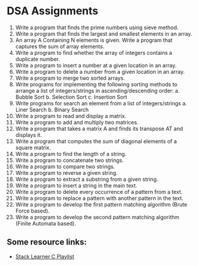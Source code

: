 # DSA Assignments

1. Write a program that finds the prime numbers using sieve method.
2. Write a program that finds the largest and smallest elements in an array.
3. An array A Containing N elements is given. Write a program that captures the sum of array elements.
4. Write a program to find whether the array of integers contains a duplicate number.
5. Write a program to insert a number at a given location in an array.
6. Write a program to delete a number from a given location in an array.
7. Write a program to merge two sorted arrays.
8. Write programs for implementing the following sorting methods to arrange a list of integers/strings in ascending/descending order:
   a. Bubble Sort
   b. Selection Sort
   c. Insertion Sort
9. Write programs for search an element from a list of integers/strings
   a. Liner Search
   b. Binary Search
10. Write a program to read and display a matrix.
11. Write a program to add and multiply two matrices.
12. Write a program that takes a matrix A and finds its transpose AT and displays it.
13. Write a program that computes the sum of diagonal elements of a square matrix.
14. Write a program to find the length of a string.
15. Write a program to concatenate two strings.
16. Write a program to compare two strings.
17. Write a program to reverse a given string.
18. Write a program to extract a substring from a given string.
19. Write a program to insert a string in the main text.
20. Write a program to delete every occurrence of a pattern from a text.
21. Write a program to replace a pattern with another pattern in the text.
22. Write a program to develop the first pattern matching algorithm (Brute Force based).
23. Write a program to develop the second pattern matching algorithm (Finite Automata based).

## Some resource links:

- [Stack Learner C Playlist](https://www.youtube.com/playlist?list=PL_XxuZqN0xVASsjyqiNzgjUWHbDkN2Scy)
